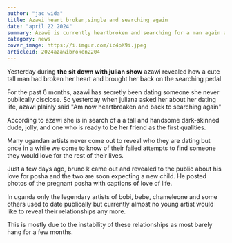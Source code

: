 ```yaml
---
author: "jac wida"
title: Azawi heart broken,single and searching again
date: "april 22 2024"
summary: Azawi is currently heartbroken and searching for a man again after a wasted 6 months dating period
category: news
cover_image: https://i.imgur.com/ic4pK9i.jpeg
articleId: 2024azawibroken2204
---
```


Yesterday during **the sit down with julian show** azawi revealed how a cute tall man had broken her heart and brought her back on the searching pedal

For the past 6 months, azawi has secretly been dating someone she never publically disclose. So yesterday when juliana asked her about her dating life, azawi plainly said "Am now heartbreaken and back to searching again"

According to azawi she is in search of a a tall and handsome dark-skinned dude, jolly, and one who is ready to be her friend as the first qualities.

<TweetComponent id="1782331315666248165" />

Many ugandan artists never come out to reveal who they are dating but once in a while we come to know of their failed attempts to find someone they would love for the rest of their lives.

Just a few days ago, bruno k came out and revealed to the public about his love for posha and the two are soon expecting a new child. He posted photos of the pregnant posha with captions of love of life.

In uganda only the legendary artists of bobi, bebe, chameleone and some others used to date publically but currently almost no young artist would like to reveal their relationships any more.

This is mostly due to the instability of these relationships as most barely hang for a few months.
